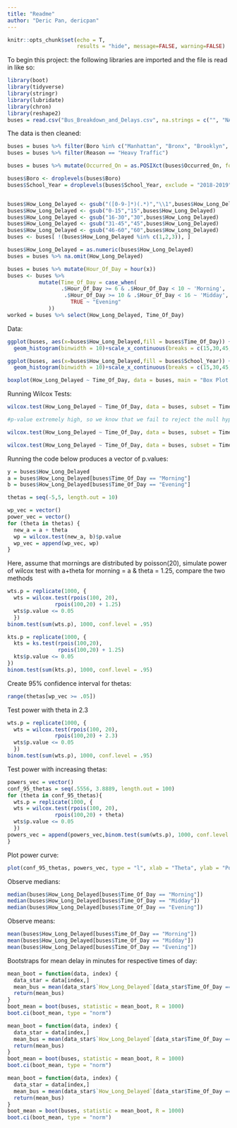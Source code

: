 ```yaml
---
title: "Readme"
author: "Deric Pan, dericpan"
---
```


```r
knitr::opts_chunk$set(echo = T,
                      results = "hide", message=FALSE, warning=FALSE)
```

To begin this project: the following libraries are imported and the file is read in like so:
```r
library(boot)
library(tidyverse)
library(stringr)
library(lubridate)
library(chron)
library(reshape2)
buses = read.csv("Bus_Breakdown_and_Delays.csv", na.strings = c("", "NA"))
```

The data is then cleaned:
```r
buses = buses %>% filter(Boro %in% c("Manhattan", "Bronx", "Brooklyn", "Queens", "Staten Island")) %>% na.omit(How_Long_Delayed) %>% select(School_Year, Route_Number, Reason, Occurred_On, Boro, How_Long_Delayed)
buses = buses %>% filter(Reason == "Heavy Traffic")

buses = buses %>% mutate(Occurred_On = as.POSIXct(buses$Occurred_On, format = "%m/%d/%y %H:%M")) %>% mutate(x = as.POSIXct(buses$Occurred_On, format = "%m/%d/%y %H:%M")) %>% mutate(Occurred_On = strftime(Occurred_On, format = "%H:%M:%S")) %>% mutate(Occurred_on = as.POSIXct(buses$Occurred_On, format = "%H:%M:%S")) %>% select(School_Year, Route_Number, Occurred_On, Boro, How_Long_Delayed, x)

buses$Boro <- droplevels(buses$Boro)
buses$School_Year = droplevels(buses$School_Year, exclude = "2018-2019")


buses$How_Long_Delayed <- gsub("([0-9-]*)(.*)","\\1",buses$How_Long_Delayed)
buses$How_Long_Delayed <- gsub("0-15","15",buses$How_Long_Delayed)
buses$How_Long_Delayed <- gsub("16-30","30",buses$How_Long_Delayed)
buses$How_Long_Delayed <- gsub("31-45","45",buses$How_Long_Delayed)
buses$How_Long_Delayed <- gsub("46-60","60",buses$How_Long_Delayed)
buses <- buses[ !(buses$How_Long_Delayed %in% c(1,2,3)), ]

buses$How_Long_Delayed = as.numeric(buses$How_Long_Delayed)
buses = buses %>% na.omit(How_Long_Delayed)

buses = buses %>% mutate(Hour_Of_Day = hour(x))
buses <- buses %>% 
          mutate(Time_Of_Day = case_when(
                 .$Hour_Of_Day >= 6 & .$Hour_Of_Day < 10 ~ 'Morning',
                  .$Hour_Of_Day >= 10 & .$Hour_Of_Day < 16 ~ 'Midday',
                    TRUE ~ "Evening"
             ))
worked = buses %>% select(How_Long_Delayed, Time_Of_Day)
```

Data:
```r
ggplot(buses, aes(x=buses$How_Long_Delayed,fill = buses$Time_Of_Day)) +
  geom_histogram(binwidth = 10)+scale_x_continuous(breaks = c(15,30,45,60,75,90,105,120,135,150))+ggtitle("Bus Delay Length Count") + labs(title = "Bus Delay Counts", x = "Minutes", y = "Count")
```

```r
ggplot(buses, aes(x=buses$How_Long_Delayed,fill = buses$School_Year)) +
  geom_histogram(binwidth = 10)+scale_x_continuous(breaks = c(15,30,45,60,75,90,105,120,135,150)) + labs(title = "Bus Delay Counts by Year", x = "Minutes", y = "Count")
```

```r
boxplot(How_Long_Delayed ~ Time_Of_Day, data = buses, main = "Box Plot of Delays (minutes) by Time of Day", xlab = "Time Of Day", ylab = "Minutes")
```

Running Wilcox Tests:
```r
wilcox.test(How_Long_Delayed ~ Time_Of_Day, data = buses, subset = Time_Of_Day %in% c("Midday", "Morning"), conf.level = .95)

#p-value extremely high, so we know that we fail to reject the null hypothesis that they have equal medians

wilcox.test(How_Long_Delayed ~ Time_Of_Day, data = buses, subset = Time_Of_Day %in% c("Midday", "Evening"), conf.level = .95)

wilcox.test(How_Long_Delayed ~ Time_Of_Day, data = buses, subset = Time_Of_Day %in% c("Morning", "Evening"), conf.level = .95)
```

Running the code below produces a vector of p.values:
```r
y = buses$How_Long_Delayed
a = buses$How_Long_Delayed[buses$Time_Of_Day == "Morning"]
b = buses$How_Long_Delayed[buses$Time_Of_Day == "Evening"]

thetas = seq(-5,5, length.out = 10)

wp_vec = vector()
power_vec = vector()
for (theta in thetas) {
  new_a = a + theta
  wp = wilcox.test(new_a, b)$p.value
  wp_vec = append(wp_vec, wp)
}
```

Here, assume that mornings are distributed by poisson(20), simulate power of wilcox test with a+theta for morning = a & theta = 1.25, compare the two methods 
```r
wts.p = replicate(1000, {
  wts = wilcox.test(rpois(100, 20),
               rpois(100,20) + 1.25)
  wts$p.value <= 0.05 
  })
binom.test(sum(wts.p), 1000, conf.level = .95)

kts.p = replicate(1000, {
  kts = ks.test(rpois(100,20),
                rpois(100,20) + 1.25)
  kts$p.value <= 0.05
})
binom.test(sum(kts.p), 1000, conf.level = .95)


```
Create 95% confidence interval for thetas:
```r
range(thetas[wp_vec >= .05])
```
Test power with theta in 2.3
```r
wts.p = replicate(1000, {
  wts = wilcox.test(rpois(100, 20),
               rpois(100,20) + 2.3)
  wts$p.value <= 0.05 
  })
binom.test(sum(wts.p), 1000, conf.level = .95)
```
Test power with increasing thetas:
```r
powers_vec = vector()
conf_95_thetas = seq(.5556, 3.8889, length.out = 100)
for (theta in conf_95_thetas){
  wts.p = replicate(1000, {
  wts = wilcox.test(rpois(100, 20),
               rpois(100,20) + theta)
  wts$p.value <= 0.05 
  })
powers_vec = append(powers_vec,binom.test(sum(wts.p), 1000, conf.level = .95)$estimate)
}
```
Plot power curve:
```r
plot(conf_95_thetas, powers_vec, type = "l", xlab = "Theta", ylab = "Power")
```
Observe medians:
```r
median(buses$How_Long_Delayed[buses$Time_Of_Day == "Morning"])
median(buses$How_Long_Delayed[buses$Time_Of_Day == "Midday"])
median(buses$How_Long_Delayed[buses$Time_Of_Day == "Evening"])
```
Observe means:
```r
mean(buses$How_Long_Delayed[buses$Time_Of_Day == "Morning"])
mean(buses$How_Long_Delayed[buses$Time_Of_Day == "Midday"])
mean(buses$How_Long_Delayed[buses$Time_Of_Day == "Evening"])
```
Bootstraps for mean delay in minutes for respective times of day:
```r
mean_boot = function(data, index) {
  data_star = data[index,]
  mean_bus = mean(data_star$`How_Long_Delayed`[data_star$Time_Of_Day == "Morning"])
  return(mean_bus)
}  
boot_mean = boot(buses, statistic = mean_boot, R = 1000)
boot.ci(boot_mean, type = "norm")
```
```r
mean_boot = function(data, index) {
  data_star = data[index,]
  mean_bus = mean(data_star$`How_Long_Delayed`[data_star$Time_Of_Day == "Midday"])
  return(mean_bus)
}  
boot_mean = boot(buses, statistic = mean_boot, R = 1000)
boot.ci(boot_mean, type = "norm")
```
```r
mean_boot = function(data, index) {
  data_star = data[index,]
  mean_bus = mean(data_star$`How_Long_Delayed`[data_star$Time_Of_Day == "Evening"])
  return(mean_bus)
}  
boot_mean = boot(buses, statistic = mean_boot, R = 1000)
boot.ci(boot_mean, type = "norm")
```